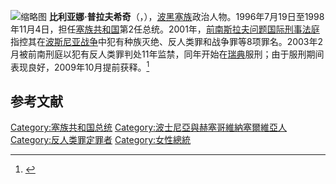 [[File:Biljana_Plavsic.JPG|缩略图]]
'''比利亚娜·普拉夫希奇'''（{{lang-sr|Биљана Плавшић}}，{{bd|1930年|7月7日|||catIdx=P}}），[[波黑|波黑]][[塞尔维亚人|塞族]]政治人物。1996年7月19日至1998年11月4日，担任[[塞族共和国|塞族共和国]]第2任总统。2001年，[[前南斯拉夫问题国际刑事法庭|前南斯拉夫问题国际刑事法庭]]指控其在[[波斯尼亚战争|波斯尼亚战争]]中犯有种族灭绝、反人类罪和战争罪等8项罪名。2003年2月被前南刑庭以犯有反人类罪判处11年监禁，同年开始在[[瑞典|瑞典]]服刑；由于服刑期间表现良好，2009年10月提前获释。<ref name="release 2009">{{cite news|title=前波黑塞族领导人普拉夫希奇提前获释|url=http://news.xinhuanet.com/world/2009-10/28/content_12346480.htm|accessdate=2014-07-20|newspaper=新华网|date=2009-10-28|archive-date=2009-10-31|archive-url=https://web.archive.org/web/20091031112708/http://news.xinhuanet.com/world/2009-10/28/content_12346480.htm|dead-url=no}}</ref>

==参考文献==
{{reflist}}

{{Authority control}}
{{DEFAULTSORT: Plavšić, Biljana}}

[[Category:塞族共和国总统|Category:塞族共和国总统]]
[[Category:波士尼亞與赫塞哥維納塞爾維亞人|Category:波士尼亞與赫塞哥維納塞爾維亞人]]
[[Category:反人类罪定罪者|Category:反人类罪定罪者]]
[[Category:女性總統|Category:女性總統]]